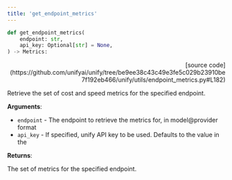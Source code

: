 ```yaml
---
title: 'get_endpoint_metrics'
---
```


```python
def get_endpoint_metrics(
    endpoint: str,
    api_key: Optional[str] = None,
) -> Metrics:
```

<p align="right">[source code](https://github.com/unifyai/unify/tree/be9ee38c43c49e3fe5c029b23910be7f192eb466/unify/utils/endpoint_metrics.py#L182)</p>

Retrieve the set of cost and speed metrics for the specified endpoint.

**Arguments**:

- `endpoint` - The endpoint to retrieve the metrics for, in model@provider format
- `api_key` - If specified, unify API key to be used. Defaults to the value in the



**Returns**:

The set of metrics for the specified endpoint.